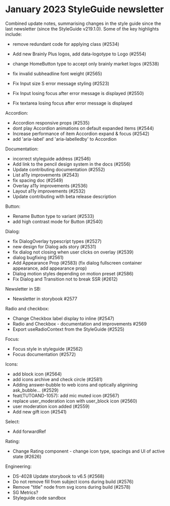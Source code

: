 # January 2023 StyleGuide newsletter

Combined update notes, summarising changes in the style guide since the last newsletter (since the StyleGuide v219.1.0). Some of the key highlights include:

- remove redundant code for applying class (#2534)

- Add new Brainly Plus logos, add data-logotype to Logo (#2554)
- change HomeButton type to accept only brainly market logos (#2538)
- fix invalid subheadline font weight (#2565)
- Fix Input size S error message styling (#2523)
- Fix Input losing focus after error message is displayed (#2550)
- Fix textarea losing focus after error message is displayed

Accordion:

- Accordion responsive props (#2535)
- dont play Accordion animations on default expanded items (#2544)
- Increase performance of item Accordion expand & focus (#2542)
- add 'aria-label' and 'aria-labelledby' to Accordion

Documentation:

- incorrect styleguide address (#2546)
- Add link to the pencil design system in the docs (#2556)
- Update contributing documentation (#2552)
- List a11y improvements (#2543)
- fix spacing doc (#2549)
- Overlay a11y improvements (#2536)
- Layout a11y improvements (#2532)
- Update contributing with beta release description

Button:

- Rename Button type to variant (#2533)
- add high contrast mode for Button (#2540)

Dialog:

- fix DialogOverlay typescript types (#2527)
- new design for Dialog ads story (#2531)
- fix dialog not closing when user clicks on overlay (#2539)
- dialog bugfixing (#2561)
- Add Appearance Prop (#2583) (fix dialog fullscreen container appearance, add appearance prop)
- Dialog motion styles depending on motion preset (#2586)
- Fix Dialog and Transition not to break SSR (#2612)

Newsletter in SB:

- Newsletter in storybook #2577

Radio and checkbox:

- Change Checkbox label display to inline (#2547)
- Radio and Checkbox - documentation and improvements #2569
- Export useRadioContext from the StyleGuide (#2525)

Focus:

- Focus style in styleguide (#2562)
- Focus documentation (#2572)

Icons:

- add block icon (#2564)
- add icons archive and check circle (#2581)
- Adding answer-bubble to web icons and optically alignining ask_bubble… (#2529)
- feat(TUTOAND-1057): add mic muted icon (#2567)
- replace user_moderation icon with user_block icon (#2560)
- user moderation icon added (#2559)
- Add new gift icon (#2541)

Select:

- Add forwardRef

Rating:

- Change Rating component - change icon type, spacings and UI of active state (#2626)

Engineering:

- DS-4028 Update storybook to v6.5 (#2568)
- Do not remove fill from subject icons during build (#2576)
- Remove "title" node from svg icons during build (#2578)
- SG Metrics?
- Styleguide code sandbox
